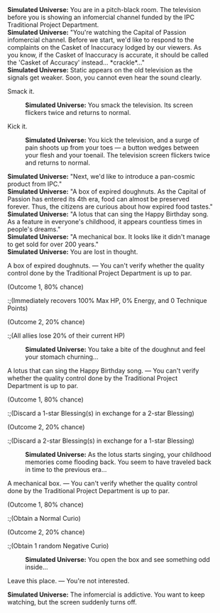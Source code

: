 {{Dialogue Start}}
:'''Simulated Universe:''' You are in a pitch-black room. The television before you is showing an infomercial channel funded by the IPC Traditional Project Department.
:'''Simulated Universe:''' "You're watching the Capital of Passion infomercial channel. Before we start, we'd like to respond to the complaints on the Casket of Inaccuracy lodged by our viewers. As you know, if the Casket of Inaccuracy is accurate, it should be called the 'Casket of Accuracy' instead... *crackle*..."
:'''Simulated Universe:''' Static appears on the old television as the signals get weaker. Soon, you cannot even hear the sound clearly.
:{{DIcon|Arrow}} Smack it.
::'''Simulated Universe:''' You smack the television. Its screen flickers twice and returns to normal.
:{{DIcon|Arrow}} Kick it.
::'''Simulated Universe:''' You kick the television, and a surge of pain shoots up from your toes &mdash; a button wedges between your flesh and your toenail. The television screen flickers twice and returns to normal.
:'''Simulated Universe:''' "Next, we'd like to introduce a pan-cosmic product from IPC."
:'''Simulated Universe:''' "A box of expired doughnuts. As the Capital of Passion has entered its 4th era, food can almost be preserved forever. Thus, the citizens are curious about how expired food tastes."
:'''Simulated Universe:''' "A lotus that can sing the Happy Birthday song. As a feature in everyone's childhood, it appears countless times in people's dreams."
:'''Simulated Universe:''' "A mechanical box. It looks like it didn't manage to get sold for over 200 years."
:'''Simulated Universe:''' You are lost in thought.
:{{DIcon|Star}} A box of expired doughnuts. &mdash; You can't verify whether the quality control done by the Traditional Project Department is up to par.
:;(Outcome 1, 80% chance)
::;(Immediately recovers 100% Max HP, 0% Energy, and 0 Technique Points)
:;(Outcome 2, 20% chance)
::;(All allies lose 20% of their current HP)
::'''Simulated Universe:''' You take a bite of the doughnut and feel your stomach churning...
:{{DIcon|Star}} A lotus that can sing the Happy Birthday song. &mdash; You can't verify whether the quality control done by the Traditional Project Department is up to par.
:;(Outcome 1, 80% chance)
::;(Discard a 1-star Blessing(s) in exchange for a 2-star Blessing)
:;(Outcome 2, 20% chance)
::;(Discard a 2-star Blessing(s) in exchange for a 1-star Blessing)
::'''Simulated Universe:''' As the lotus starts singing, your childhood memories come flooding back. You seem to have traveled back in time to the previous era...
:{{DIcon|Star}} A mechanical box. &mdash; You can't verify whether the quality control done by the Traditional Project Department is up to par.
:;(Outcome 1, 80% chance)
::;(Obtain a Normal Curio)
:;(Outcome 2, 20% chance)
::;(Obtain 1 random Negative Curio)
::'''Simulated Universe:''' You open the box and see something odd inside...
:{{DIcon|Star}} Leave this place. &mdash; You're not interested.
:'''Simulated Universe:''' The infomercial is addictive. You want to keep watching, but the screen suddenly turns off.
{{Dialogue End}}